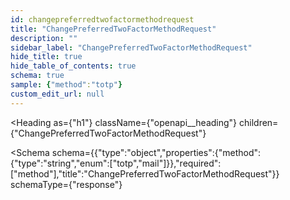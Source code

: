 ```yaml
---
id: changepreferredtwofactormethodrequest
title: "ChangePreferredTwoFactorMethodRequest"
description: ""
sidebar_label: "ChangePreferredTwoFactorMethodRequest"
hide_title: true
hide_table_of_contents: true
schema: true
sample: {"method":"totp"}
custom_edit_url: null
---
```



<Heading
  as={"h1"}
  className={"openapi__heading"}
  children={"ChangePreferredTwoFactorMethodRequest"}
>
</Heading>





<Schema
  schema={{"type":"object","properties":{"method":{"type":"string","enum":["totp","mail"]}},"required":["method"],"title":"ChangePreferredTwoFactorMethodRequest"}}
  schemaType={"response"}
>
  
</Schema>
            